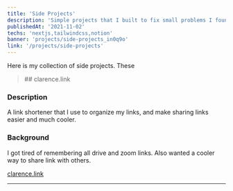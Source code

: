 ```yaml
---
title: 'Side Projects'
description: 'Simple projects that I built to fix small problems I found everyday.'
publishedAt: '2021-11-02'
techs: 'nextjs,tailwindcss,notion'
banner: 'projects/side-projects_in0q9o'
link: '/projects/side-projects'
---
```


Here is my collection of side projects. These

<blockquote className='with-icons'>
  ## clarence.link
  <div className='not-prose mt-2'>
    <TechIcons techs={['react', 'redux']} />
  </div>
</blockquote>

<CloudinaryImg
  mdx
  publicId='bobotsai/projects/side-projects/clarence-link_z4lham'
  alt='Clarence.link'
  width={1440}
  height={792}
/>

### Description

A link shortener that I use to organize my links, and make sharing links easier and much cooler.

### Background

I got tired of remembering all drive and zoom links. Also wanted a cooler way to share link with others.

[clarence.link](https://clarence.link)

---
